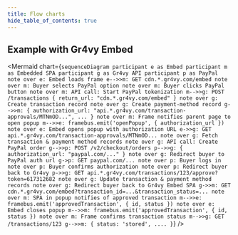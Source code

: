 ```yaml
---
title: Flow charts
hide_table_of_contents: true
---
```



## Example with Gr4vy Embed

<Mermaid
  chart={`
    sequenceDiagram
      participant e as Embed
      participant m as Embedded SPA
      participant g as Gr4vy API
      participant p as PayPal
      note over e: Embed loads frame
      e-->>m: GET cdn.*.gr4vy.com/embed
      note over m: Buyer selects PayPal option
      note over m: Buyer clicks PayPal button
      note over m: API call: Start PayPal tokenization
      m-->>g: POST /transactions { return_url: "cdn.*.gr4vy.com/embed" }
      note over g: Create transaction record
      note over g: Create payment-method record
      g-->>m: { authorization_url: "api.*.gr4vy.com/transaction-approvals/MTNmOD...", ... }
      note over m: Frame notifies parent page to open popup
      m-->>e: framebus.emit('openPopup', { authorization_url })
      note over e: Embed opens popup with authorization URL
      e->>g: GET api.*.gr4vy.com/transaction-approvals/MTNmOD...
      note over g: Fetch transaction & payment method records
      note over g: API call: Create PayPal order
      g-->>p: POST /v2/checkout/orders
      p-->>g: { authorization_url: "paypal.com/..." }
      note over g: Redirect buyer to PayPal auth url
      g->p: GET paypal.com/...
      note over p: Buyer logs in
      note over p: Buyer confirms authorization
      note over p: Redirect buyer back to Gr4vy
      p->>g: GET api.*.gr4vy.com/transactions/123/approve?token=617312682
      note over g: Update transaction & payment method records
      note over g: Redirect buyer back to Gr4vy Embed SPA
      g->>m: GET cdn.*.gr4vy.com/embed?transaction_id=...&transaction_status=...
      note over m: SPA in popup notifies of approved transaction
      m-->>e: framebus.emit('approvedTransaction', { id, status })
      note over e: Embed closes popup
      m-->>m: framebus.emit('approvedTransaction', { id, status })
      note over m: Frame confirms transaction status
      m-->>g: GET /transactions/123
      g-->>m: { status: 'stored', .... }
`}
/>
